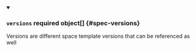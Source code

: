 


<details className="config-field" data-expandable="true" open>
<summary>

### `versions` <span className="config-field-required" data-required="false">required</span> <span className="config-field-type">object[]</span> <span className="config-field-default"></span> <span className="config-field-enum"></span> {#spec-versions}

Versions are different space template versions that can be referenced as well

</summary>

<PartialVersionsreference />


</details>
